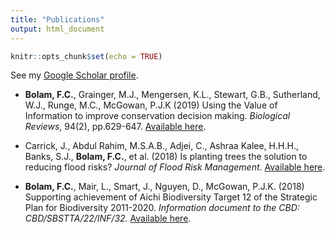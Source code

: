 ```yaml
---
title: "Publications"
output: html_document
---
```


```r
knitr::opts_chunk$set(echo = TRUE)
```

See my [Google Scholar profile](https://scholar.google.com/citations?user=q6H2A-oAAAAJ&hl=en&oi=sra).

* **Bolam, F.C.**, Grainger, M.J., Mengersen, K.L., Stewart, G.B., Sutherland, W.J., Runge, M.C., McGowan, P.J.K (2019) Using the Value of Information to improve conservation decision making. *Biological Reviews*, 94(2), pp.629-647. [Available here](https://www.researchgate.net/publication/328042335_Using_the_Value_of_Information_to_improve_conservation_decision_making).

* Carrick, J., Abdul Rahim, M.S.A.B., Adjei, C., Ashraa Kalee, H.H.H., Banks, S.J., **Bolam, F.C.**, et al. (2018) Is planting trees the solution to reducing flood risks? *Journal of Flood Risk Management*. [Available here](https://www.researchgate.net/publication/326445643_Is_Planting_Trees_the_Solution_to_Reducing_Flood_Risks).

* **Bolam, F.C.**, Mair, L., Smart, J., Nguyen, D., McGowan, P.J.K. (2018) Supporting achievement of Aichi Biodiversity Target 12 of the Strategic Plan for Biodiversity 2011-2020. *Information document to the CBD: CBD/SBSTTA/22/INF/32.* [Available here](https://www.cbd.int/doc/c/1ad4/1c0b/198a8894452fea7d36b089c1/sbstta-22-inf-32-en.pdf).
